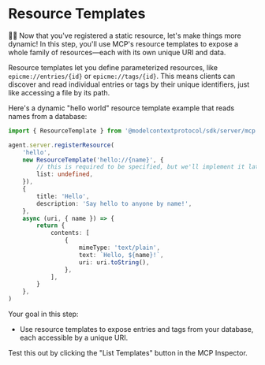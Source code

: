# Resource Templates

<EpicVideo url="https://www.epicai.pro/workshops/day-1-setup-intro-and-tools/resource-templates~4cwge" />

👨‍💼 Now that you've registered a static resource, let's make things more dynamic!
In this step, you'll use MCP's resource templates to expose a whole family of
resources—each with its own unique URI and data.

Resource templates let you define parameterized resources, like `epicme://entries/{id}`
or `epicme://tags/{id}`. This means clients can discover and read individual entries or
tags by their unique identifiers, just like accessing a file by its path.

Here's a dynamic "hello world" resource template example that reads names from a
database:

```ts
import { ResourceTemplate } from '@modelcontextprotocol/sdk/server/mcp.js'

agent.server.registerResource(
	'hello',
	new ResourceTemplate('hello://{name}', {
		// this is required to be specified, but we'll implement it later...
		list: undefined,
	}),
	{
		title: 'Hello',
		description: 'Say hello to anyone by name!',
	},
	async (uri, { name }) => {
		return {
			contents: [
				{
					mimeType: 'text/plain',
					text: `Hello, ${name}!`,
					uri: uri.toString(),
				},
			],
		}
	},
)
```

Your goal in this step:

- Use resource templates to expose entries and tags from your database, each
  accessible by a unique URI.

Test this out by clicking the "List Templates" button in the MCP Inspector.
